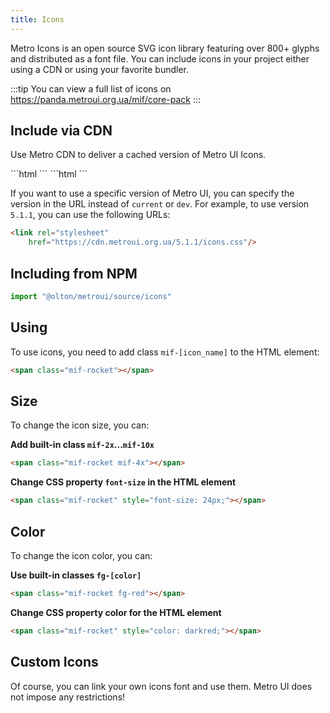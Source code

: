 ```yaml
---
title: Icons
---
```




<Leader content="Metro UI contains 800+ built-in icons!"/>

Metro Icons is an open source SVG icon library featuring over 800+ glyphs and distributed as a font file. 
You can include icons in your project either using a CDN or using your favorite bundler.

:::tip
You can view a full list of icons on https://panda.metroui.org.ua/mif/core-pack
:::

## Include via CDN

Use Metro CDN to deliver a cached version of Metro UI Icons.

<Tabs>
    <TabItem label="Latest">
        ```html
        <link rel="stylesheet" 
              href="https://cdn.metroui.org.ua/current/icons.css"/>
        ```
    </TabItem>
    <TabItem label="Development">
        ```html
        <link rel="stylesheet" 
              href="https://cdn.metroui.org.ua/dev/icons.css"/>
        ```
    </TabItem>
</Tabs>

If you want to use a specific version of Metro UI, you can specify the version in the URL instead of `current` or `dev`.
For example, to use version `5.1.1`, you can use the following URLs:
```html
<link rel="stylesheet" 
    href="https://cdn.metroui.org.ua/5.1.1/icons.css"/>
```

## Including from NPM

```js
import "@olton/metroui/source/icons"
```

## Using

To use icons, you need to add class `mif-[icon_name]` to the HTML element:

```html
<span class="mif-rocket"></span>
```

## Size

To change the icon size, you can:

**Add built-in class `mif-2x`...`mif-10x`**

```html
<span class="mif-rocket mif-4x"></span>
```

**Change CSS property `font-size` in the HTML element**

```html
<span class="mif-rocket" style="font-size: 24px;"></span>
```

## Color

To change the icon color, you can:

**Use built-in classes `fg-[color]`**

```html
<span class="mif-rocket fg-red"></span>
```

**Change CSS property color for the HTML element**

```html
<span class="mif-rocket" style="color: darkred;"></span>
```

## Custom Icons
Of course, you can link your own icons font and use them. Metro UI does not impose any restrictions!